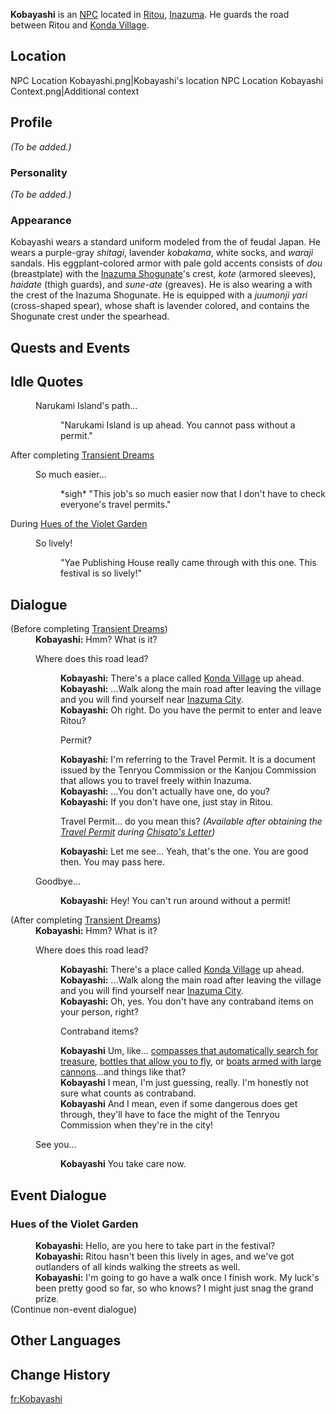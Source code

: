 {{Meta
<!-- REMOVE THIS TEMPLATE AFTER ADDING MISSING INFO -->
|missing_NPC_profile  = yes
}}
{{Character Infobox
|type             = NPC
|image            = NPC Kobayashi.png
|realname         = 
|region           = Inazuma
|affiliation      = Kanjou Commission
|title            = Kanjou Commission Officer
|voiceEN          = 
|voiceCN          = 
|voiceJP          = 
}}
'''Kobayashi''' is an [[NPC]] located in [[Ritou]], [[Inazuma]]. He guards the road between Ritou and [[Konda Village]].

==Location==
<gallery>
NPC Location Kobayashi.png|Kobayashi's location
NPC Location Kobayashi Context.png|Additional context
</gallery>

==Profile==
<!-- detailed story/lore information goes here -->
''(To be added.)''

===Personality===
''(To be added.)''

===Appearance===
Kobayashi wears a standard uniform modeled from the {{Lang|''ashigaru''|ja=足軽}} of feudal Japan. He wears a purple-gray ''shitagi'', lavender ''kobakama'', white socks, and ''waraji'' sandals. His eggplant-colored armor with pale gold accents consists of ''dou'' (breastplate) with the [[Inazuma Shogunate]]'s crest, ''kote'' (armored sleeves), ''haidate'' (thigh guards), and ''sune-ate'' (greaves). He is also wearing a {{Lang|''jingasa''|ja=陣笠}} with the crest of the Inazuma Shogunate. He is equipped with a ''juumonji yari'' (cross-shaped spear), whose shaft is lavender colored, and contains the Shogunate crest under the spearhead.

==Quests and Events==
{{Quests and Events}}

==Idle Quotes==
{{Dialogue start}}
: {{DIcon|Idle}} Narukami Island's path...
:: {{A|VO Kobayashi 01.ogg}} "Narukami Island is up ahead. You cannot pass without a permit."
{{Dialogue end}}

;After completing [[Transient Dreams]]
{{Dialogue start}}
: {{DIcon|Idle}} So much easier...
:: {{A|VO Kobayashi 02.ogg}} *sigh* "This job's so much easier now that I don't have to check everyone's travel permits."
{{Dialogue end}}

;During [[Hues of the Violet Garden]]
{{Dialogue start}}
: {{DIcon|Idle}} So lively!
:: {{A|VO Kobayashi Irodori 01.ogg}} "Yae Publishing House really came through with this one. This festival is so lively!"
{{Dialogue end}}

==Dialogue==
{{Dialogue start}}
;(Before completing [[Transient Dreams]])
:'''Kobayashi:''' Hmm? What is it?
:{{DIcon}} Where does this road lead?
::'''Kobayashi:''' There's a place called [[Konda Village]] up ahead.
::'''Kobayashi:''' ...Walk along the main road after leaving the village and you will find yourself near [[Inazuma City]].
::'''Kobayashi:''' Oh right. Do you have the permit to enter and leave Ritou?
::{{DIcon}} Permit?
::'''Kobayashi:''' I'm referring to the Travel Permit. It is a document issued by the Tenryou Commission or the Kanjou Commission that allows you to travel freely within Inazuma.
::'''Kobayashi:''' ...You don't actually have one, do you?
::'''Kobayashi:''' If you don't have one, just stay in Ritou.
::{{DIcon}} Travel Permit... do you mean this? ''(Available after obtaining the [[Travel Permit]] during [[Chisato's Letter]])''
::'''Kobayashi:''' Let me see... Yeah, that's the one. You are good then. You may pass here.
:{{DIcon}} Goodbye...
::'''Kobayashi:''' Hey! You can't run around without a permit!

;(After completing [[Transient Dreams]])
:'''Kobayashi:''' Hmm? What is it?
:{{DIcon}} Where does this road lead?
::'''Kobayashi:''' There's a place called [[Konda Village]] up ahead.
::'''Kobayashi:''' ...Walk along the main road after leaving the village and you will find yourself near [[Inazuma City]].
::'''Kobayashi:''' Oh, yes. You don't have any contraband items on your person, right?
::{{DIcon}} Contraband items?
::'''Kobayashi''' Um, like... [[Treasure Compass|compasses that automatically search for treasure]], [[Wind Catcher|bottles that allow you to fly]], or [[Waverider|boats armed with large cannons]]...and things like that?
::'''Kobayashi''' I mean, I'm just guessing, really. I'm honestly not sure what counts as contraband.
::'''Kobayashi''' And I mean, even if some dangerous does get through, they'll have to face the might of the Tenryou Commission when they're in the city!
:{{DIcon}} See you...
::'''Kobayashi''' You take care now.
{{Dialogue end}}

==Event Dialogue==
===Hues of the Violet Garden===
{{Dialogue start}}
:'''Kobayashi:''' Hello, are you here to take part in the festival?
:'''Kobayashi:''' Ritou hasn't been this lively in ages, and we've got outlanders of all kinds walking the streets as well.
:'''Kobayashi:''' I'm going to go have a walk once I finish work. My luck's been pretty good so far, so who knows? I might just snag the grand prize.
;(Continue non-event dialogue)
{{Dialogue end}}

==Other Languages==
{{Other Languages
|default_hidden = 1
|en      = Kobayashi
|zhs     = 小林
|zhs_rm  = Xiǎolín
|zht     = 小林
|zht_rm  = Xiǎolín
|ja      = 小林
|ja_rm   = Kobayashi
|ko      = 코바야시
|ko_rm   = Kobayasi
|es      = Kobayashi
|fr      = Kobayashi
|ru      = Кобаяси
|th      = Kobayashi
|vi      = Kobayashi
|de      = Kobayashi
|id      = Kobayashi
|pt      = Kobayashi
|tr      = Kobayashi
|it      = Kobayashi
}}

==Change History==
{{Change History|2.0}}
<!--
==References==
{{Reflist}}-->

[[fr:Kobayashi]]